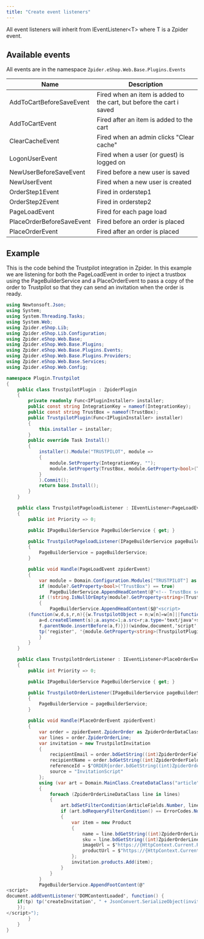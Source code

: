```yaml
---
title: "Create event listeners"
---
```


All event listeners will inherit from IEventListener&lt;T&gt; where T is a Zpider event.

## Available events

All events are in the namespace `Zpider.eShop.Web.Base.Plugins.Events`

| Name  | Description |
| - | - |
| AddToCartBeforeSaveEvent | Fired when an item is added to the cart, but before the cart i saved |
| AddToCartEvent | Fired after an item is added to the cart |
| ClearCacheEvent | Fired when an admin clicks "Clear cache" |
| LogonUserEvent | Fired when a user (or guest) is logged on |
| NewUserBeforeSaveEvent | Fired before a new user is saved |
| NewUserEvent | Fired when a new user is created |
| OrderStep1Event | Fired in orderstep1 |
| OrderStep2Event | Fired in orderstep2 |
| PageLoadEvent | Fired for each page load |
| PlaceOrderBeforeSaveEvent | Fired before an order is placed  |
| PlaceOrderEvent | Fired after an order is placed |

## Example

This is the code behind the Trustpilot integration in Zpider. In this example we are listening for both the PageLoadEvent in order to inject a trustbox using the PageBuilderService and a PlaceOrderEvent to pass a copy of the order to Trustpilot so that they can send an invitation when the order is ready.

```csharp
using Newtonsoft.Json;
using System;
using System.Threading.Tasks;
using System.Web;
using Zpider.eShop.Lib;
using Zpider.eShop.Lib.Configuration;
using Zpider.eShop.Web.Base;
using Zpider.eShop.Web.Base.Plugins;
using Zpider.eShop.Web.Base.Plugins.Events;
using Zpider.eShop.Web.Base.Plugins.Providers;
using Zpider.eShop.Web.Base.Services;
using Zpider.eShop.Web.Config;

namespace Plugin.Trustpilot
{
    public class TrustpilotPlugin : ZpiderPlugin
    {
        private readonly Func<IPluginInstaller> installer;
        public const string IntegrationKey = nameof(IntegrationKey);
        public const string TrustBox = nameof(TrustBox);
        public TrustpilotPlugin(Func<IPluginInstaller> installer)
        {
            this.installer = installer;
        }
        public override Task Install()
        {
            installer().Module("TRUSTPILOT", module =>
            {
                module.SetProperty(IntegrationKey, "");
                module.SetProperty(TrustBox, module.GetProperty<bool>(TrustBox, true));
            }
            ).Commit();
            return base.Install();
        }
    }

    public class TrustpilotPageloadListener : IEventListener<PageLoadEvent>
    {
        public int Priority => 0;

        public IPageBuilderService PageBuilderService { get; }

        public TrustpilotPageloadListener(IPageBuilderService pageBuilderService)
        {
            PageBuilderService = pageBuilderService;
        }

        public void Handle(PageLoadEvent zpiderEvent)
        {
            var module = Domain.Configuration.Modules["TRUSTPILOT"] as Module;
            if (module?.GetProperty<bool>("TrustBox") == true)
                PageBuilderService.AppendHeadContent(@"<!-- TrustBox script --><script type='text/javascript' src='//widget.trustpilot.com/bootstrap/v5/tp.widget.bootstrap.min.js' async></script><!--End TrustBox script-->");
            if (!string.IsNullOrEmpty(module?.GetProperty<string>(TrustpilotPlugin.IntegrationKey)))
            {
                PageBuilderService.AppendHeadContent($@"<script>
        (function(w,d,s,r,n){{w.TrustpilotObject = n;w[n]=w[n]||function(){{(w[n].q=w[n].q||[]).push(arguments)}};
            a=d.createElement(s);a.async=1;a.src=r;a.type='text/java'+s;f=d.getElementsByTagName(s)[0];
            f.parentNode.insertBefore(a,f)}})(window,document,'script', 'https://invitejs.trustpilot.com/tp.min.js', 'tp');
            tp('register', '{module.GetProperty<string>(TrustpilotPlugin.IntegrationKey)}');</script>");
            }
        }
    }

    public class TrustpilotOrderListener : IEventListener<PlaceOrderEvent>
    {
        public int Priority => 0;

        public IPageBuilderService PageBuilderService { get; }

        public TrustpilotOrderListener(IPageBuilderService pageBuilderService)
        {
            PageBuilderService = pageBuilderService;
        }

        public void Handle(PlaceOrderEvent zpiderEvent)
        {
            var order = zpiderEvent.ZpiderOrder as ZpiderOrderDataClass;
            var lines = order.ZpiderOrderLine;
            var invitation = new TrustpilotInvitation
            {
                recipientEmail = order.bdGetString((int)ZpiderOrderFields.Email),
                recipientName = order.bdGetString((int)ZpiderOrderFields.Name),
                referenceId = $"ORDER{order.bdGetString((int)ZpiderOrderFields.ZpiderOrderNo)}",
                source = "InvitationScript"
            };
            using (var art = Domain.MainClass.CreateDataClass("article") as BaseTableDataClass)
            {
                foreach (ZpiderOrderLineDataClass line in lines)
                {
                    art.bdSetFilterCondition(ArticleFields.Number, line.bdGetString((int)ZpiderOrderLineFields.ArticleNumber));
                    if (art.bdRequeryFilterCondition() == ErrorCodes.None && art.bdFetchFirst() == ErrorCodes.None)
                    {
                        var item = new Product
                        {
                            name = line.bdGetString((int)ZpiderOrderLineFields.Name),
                            sku = line.bdGetString((int)ZpiderOrderLineFields.ArticleNumber),
                            imageUrl = $"https://{HttpContext.Current.Request.Url.Host}/ErpImages/{line.bdGetString((int)ZpiderOrderLineFields.ArticleNumber)}",
                            productUrl = $"https://{HttpContext.Current.Request.Url.Host}{Domain.Resolve<IUrlProvider>().GetUri(line.bdGetString((int)ZpiderOrderLineFields.ArticleNumber), line.bdGetString((int)ZpiderOrderLineFields.Name), art.bdGetInt((int)ArticleFields.GroupNumber), "product")}"
                        };
                        invitation.products.Add(item);
                    }
                }
            }
            PageBuilderService.AppendFootContent(@"
<script>
document.addEventListener('DOMContentLoaded', function() {
    if(tp) tp('createInvitation', " + JsonConvert.SerializeObject(invitation) + @");
	});
</script>");
        }
    }
}
```